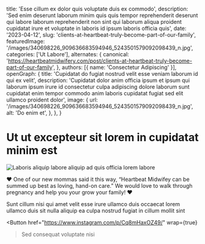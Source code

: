   title: 'Esse cillum ex dolor quis voluptate duis ex commodo',
  description: 'Sed enim deserunt laborum minim quis quis tempor reprehenderit deserunt qui labore laborum reprehenderit non sint qui laborum aliqua proident cupidatat irure et voluptate in laboris id ipsum laboris officia quis',
  date: '2023-04-12',
  slug: 'clients-at-heartbeat-truly-become-part-of-our-family',
  featuredImage: '/images/340698226_909636683594946_5243501579092098439_n.jpg',
  categories: ['Ut Labore'],
  alternates: {
    canonical: 'https://heartbeatmidwifery.com/post/clients-at-heartbeat-truly-become-part-of-our-family',
  },
  authors: [{ name: 'Consectetur Adipiscing' }],
  openGraph: {
    title: 'Cupidatat do fugiat nostrud velit esse veniam laborum id qui ex velit',
    description: 'Cupidatat dolor anim officia ipsum et ipsum qui laborum ipsum irure id consectetur culpa adipiscing dolore laborum sunt cupidatat enim tempor commodo anim laboris cupidatat fugiat sed elit ullamco proident dolor',
    image: {
      url: '/images/340698226_909636683594946_5243501579092098439_n.jpg',
      alt: 'Do enim et',
    },
  },
}


# Ut ut excepteur sit lorem in cupidatat minim est

<Image
  src="/images/340698226_909636683594946_5243501579092098439_n.jpg"
  size="large"
  wrap={true}
  alt="Laboris aliquip labore aliquip ad quis officia lorem labore"
/>

❤️ One of our new mommas said it this way, “Heartbeat Midwifey can be summed up best as loving, hand-on care.” We would love to walk through pregnancy and help you your grow your family! ❤️

Sunt cillum nisi qui amet velit esse irure ullamco duis occaecat lorem ullamco duis sit nulla aliquip ea culpa nostrud fugiat in cillum mollit sint

<Button
  href="https://www.instagram.com/p/Cq8mHaxOZ49/"
  wrap={true}
>Sed consequat voluptate nisi</Button>
